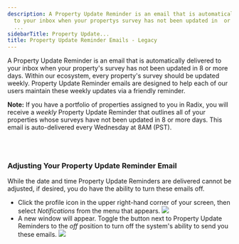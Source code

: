 ```yaml
---
description: A Property Update Reminder is an email that is automatically delivered
  to your inbox when your propertys survey has not been updated in  or more days Within
  ...
sidebarTitle: Property Update...
title: Property Update Reminder Emails - Legacy
---
```


A Property Update Reminder is an email that is automatically delivered to your inbox when your property's survey has not been updated in 8 or more days. Within our ecosystem, every property's survey should be updated weekly. Property Update Reminder emails are designed to help each of our users maintain these weekly updates via a friendly reminder. 



**Note:** If you have a portfolio of properties assigned to you in Radix, you will receive a *weekly* Property Update Reminder that outlines all of your properties whose surveys have not been updated in 8 or more days. This email is auto-delivered every Wednesday at 8AM (PST).



 


<Frame>
  <img src="/images/radix/4e992df2b7e582dc87970c38f89f375277d97589.png" alt="" />
</Frame>


### Adjusting Your Property Update Reminder Email


While the date and time Property Update Reminders are delivered cannot be adjusted, if desired, you do have the ability to turn these emails off. 


* Click the profile icon in the upper right-hand corner of your screen, then select *Notifications* from the menu that appears. ![](/images/radix/d238132237a28f14583832f8f08a96a0426702e3.png)
* A new window will appear. Toggle the button next to Property Update Reminders to the *off* position to turn off the system's ability to send you these emails. ![](/images/radix/979b5ed080678a746cc8ea8388d17336f21ed051.png)